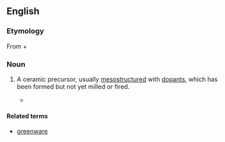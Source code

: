 ==English==

===Etymology===
From {{term|green||lang=en|undried, raw}} + {{term|body||lang=en|physical object}}

===Noun===
{{en-noun|greenbodies}}

# {{context|ceramics|nanotechnology|lang=en}} A ceramic precursor, usually [[mesostructured]] with [[dopant]]s, which has been formed but not yet milled or fired.
#*{{quote-book
|year=2004
|author=James A. Schwarz, Cristian I. Contescu, Karol Putyera
|title=Dekker Encyclopedia of Nanoscience and Nanotechnology
|isbn=0824750489
|url=http://books.google.com/books?id=3PBv7pTesJQC
|page=1127
|passage=For metal dopants, the surfactant can be removed by calcining the '''greenbody''', resulting in an anchored metal silicate. }}

====Related terms====
*[[greenware]]